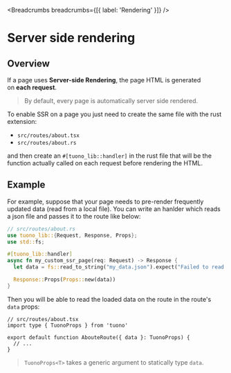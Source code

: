 
<MetaTags
  title="Tuono - Server side rendering"
  canonical="https://tuono.dev/documentation/rendering/server-side-rendering"
/>


<Breadcrumbs breadcrumbs={[{ label: 'Rendering' }]} />

# Server side rendering

## Overview

If a page uses **Server-side Rendering**, the page HTML is generated on **each request**.

> By default, every page is automatically server side rendered.

To enable SSR on a page you just need to create the same file with the rust extension:

- `src/routes/about.tsx`
- `src/routes/about.rs`

and then create an `#[tuono_lib::handler]` in the rust file that will be the
function actually called on each request before rendering the HTML.

## Example

For example, suppose that your page needs to pre-render frequently updated data
(read from a local file). You can write an hanlder which reads a json file and passes
it to the route like below:

```rs
// src/routes/about.rs
use tuono_lib::{Request, Response, Props};
use std::fs;

#[tuono_lib::handler]
async fn my_custom_ssr_page(req: Request) -> Response {
  let data = fs::read_to_string("my_data.json").expect("Failed to read json file");

  Response::Props(Props::new(data))
}
```

Then you will be able to read the loaded data on the route in the route's `data` props:

```tsx
// src/routes/about.tsx
import type { TuonoProps } from 'tuono'

export default function AbouteRoute({ data }: TuonoProps) {
  // ...
}
```

> `TuonoProps<T>` takes a generic argument to statically type `data`.
